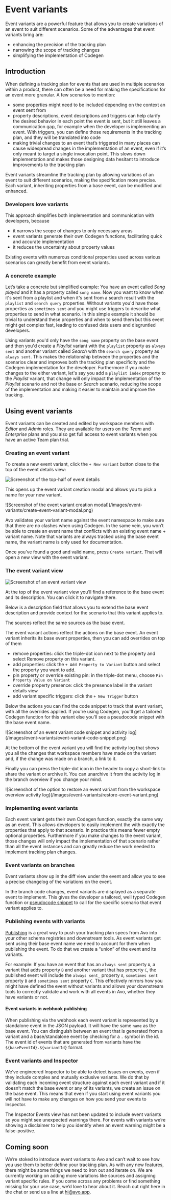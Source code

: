 
# Event variants

Event variants are a powerful feature that allows you to create variations of an event to suit different scenarios.
Some of the advantages that event variants bring are:
- enhancing the precision of the tracking plan
- narrowing the scope of tracking changes
- simplifying the implementation of Codegen

## Introduction

When defining a tracking plan for events that are used in multiple scenarios within a product, there can often be a need for making the specifications for an event more granular. A few scenarios to mention:
- some properties might need to be included depending on the context an event sent from
- property descriptions, event descriptions and triggers can help clarify the desired behavior in each point the event is sent, but it still leaves a communication gap, for example when the developer is implementing an event. With triggers, you can define those requirements in the tracking plan, and they will be translated into code
- making trivial changes to an event that’s triggered in many places can cause widespread changes in the implementation of an event, even if it’s only meant to target a single invocation point. This slows down implementation and makes those designing data hesitant to introduce improvements to the tracking plan

Event variants streamline the tracking plan by allowing variations of an event to suit different scenarios, making the specification more precise. Each variant, inheriting properties from a base event, can be modified and enhanced.

### Developers love variants

This approach simplifies both implementation and communication with developers, because
- it narrows the scope of changes to only necessary areas
- event variants generate their own Codegen functions, facilitating quick and accurate implementation
- it reduces the uncertainty about property values

Existing events with numerous conditional properties used across various scenarios can greatly benefit from event variants.

### A concrete example

Let’s take a concrete but simplified example: You have an event called _Song played_ and it has a property called `song name`. Now you want to know when it's sent from a playlist and when it's sent from a search result with the `playlist` and `search query` properties. Without variants you'd have those properties as `sometimes sent` and you might use triggers to describe what properties to send in what scenario. In this simple example it should be trivial to understand these properties and when to send them but this event might get complex fast, leading to confused data users and disgruntled developers. 

Using variants you'd only have the `song name` property on the base event and then you'd create a _Playlist_ variant with the `playlist` property as `always sent` and another variant called _Search_ with the `search query` property as `always sent`. This makes the relationship between the properties and the scenarios clear and improves both the tracking plan specificity and the Codegen implementation for the developer. Furthermore if you make changes to the either variant, let's say you add a `playlist index` property to the _Playlist_ variant, that change will only impact the implementation of the _Playlist_ scenario and not the base or _Search_ scenario, reducing the scope of the implementation and making it easier to maintain and improve the tracking.

## Using event variants

Event variants can be created and edited by workspace members with _Editor_ and _Admin_ roles. They are available for users on the _Team_ and _Enterprise_ plans and you also get full access to event variants when you have an active Team plan trial.

### Creating an event variant

To create a new event variant, click the `+ New variant` button close to the top of the event details view: 

![Screenshot of the top-half of event details](/images/event-variants/event-details.png)

This opens up the event variant creation modal and allows you to pick a name for your new variant. 

<div style={{maxWidth: 484, marginTop: "1em"}}>
![Screenshot of the event variant creation modal](/images/event-variants/create-event-variant-modal.png)
</div>

<Callout type="info" emoji="💡">Avo validates your variant name against the event namespace to make sure that there are no clashes when using Codegen. In the same vein, you won’t be able to create an event name that conflicts with an existing event name + variant name. Note that variants are always tracked using the base event name, the variant name is only used for documentation.</Callout>

Once you’ve found a good and valid name, press `Create variant`. That will open a new view with the event variant. 

### The event variant view

![Screenshot of an event variant view](/images/event-variants/event-variant.png)

At the top of the event variant view you’ll find a reference to the base event and its description. You can click it to navigate there.

Below is a description field that allows you to extend the base event description and provide context for the scenario that this variant applies to.

The sources reflect the same sources as the base event.

The event variant actions reflect the actions on the base event. An event variant inherits its base event properties, then you can add overrides on top of them

- remove properties: click the triple-dot icon next to the property and select Remove property on this variant.
- add properties: click the `+ Add Property to Variant` button and select the property you want to add.
- pin property or override existing pin: in the triple-dot menu, choose `Pin Property Value on Variant`
- override property presence: click the presence label in the variant details view
- add variant specific triggers: click the `+ New Trigger` button

Below the actions you can find the code snippet to track that event variant, with all the overrides applied. If you're using Codegen, you'll get a tailored Codegen function for this variant else you'll see a pseudocode snippet with the base event name.

<div style={{maxWidth: 678, marginTop: "1em"}}>
![Screenshot of an event variant code snippet and activity log](/images/event-variants/event-variant-code-snippet.png)
</div>

At the bottom of the event variant you will find the activity log that shows you all the changes that workspace members have made on the variant and, if the change was made on a branch, a link to it.

Finally you can press the triple-dot icon in the header to copy a short-link to share the variant or archive it. You can unarchive it from the activity log in the branch overview if you change your mind.

<div style={{maxWidth: 313, marginTop: "1em"}}>
    ![Screenshot of the option to restore an event variant from the workspace overview activity log](/images/event-variants/restore-event-variant.png)
</div>

### Implementing event variants

Each event variant gets their own Codegen function, exactly the same way as an event. This allows developers to easily implement the with exactly the properties that apply to that scenario. In practice this means fewer empty optional properties. Furthermore if you make changes to the event variant, those changes will only impact the implementation of that scenario rather than all the event instances and can greatly reduce the work needed to implement tracking plan changes. 

### Event variants on branches

Event variants show up in the diff view under the event and allow you to see a precise changelog of the variations on the event.

In the branch code changes, event variants are displayed as a separate event to implement. This gives the developer a tailored, well typed Codegen function or [pseudocode snippet](/data-design/branches/code-changes#non-codegen-snippets) to call for the specific scenario that event variant applies to.

### Publishing events with variants

[Publishing](/publishing/publishing/overview) is a great way to push your tracking plan specs from Avo into your other schema registries and downstream tools. As event variants get sent using their base event name we need to account for them when publishing the event. To do that we create a “union” of the event and its variants. 

For example: If you have an event that has an `always sent` property `A`, a variant that adds property `B` and another variant that has property `C`, the published event will include the `always sent_` property `A`, `sometimes sent` property `B` and `sometimes sent` property `C`. This effectively mirrors how you might have defined the event without variants and allows your downstream tools to correctly validate and work with all events in Avo, whether they have variants or not.

#### Event variants in webhook publishing

When publishing via the webhook each event variant is represented by a standalone event in the JSON payload. It will have the same `name` as the base event. You can distinguish between an event that is generated from a variant and a base/standalone event by checking for a `.` symbol in the id. The event id of events that are generated from variants have the `${baseEventId}.${variantId}` format.

### Event variants and Inspector 

We’ve engineered Inspector to be able to detect issues on events, even if they include complex and mutually exclusive variants. We do that by validating each incoming event structure against each event variant and if it doesn’t match the base event or any of its variants, we create an issue on the base event. This means that even if you start using event variants you will not have to make any changes on how you send your events to Inspector. 

<Callout emoji="⚠️">The Inspector Events view has not been updated to include event variants so you might see unexpected warnings there. For events with variants we’re showing a disclaimer to help you identify when an event warning might be a false-positive.</Callout>

## Coming soon

We’re stoked to introduce event variants to Avo and can’t wait to see how you use them to better define your tracking plan. As with any new features, there might be some things we need to iron out and iterate on. We are currently working on adding more variations like sources and assigning variant specific rules. If you come across any problems or find something missing for your use case, we’d love to hear about it. Reach out right here in the chat or send us a line at [hi@avo.app](mailto:hi@avo.app).
